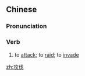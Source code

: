 ==Chinese==
{{zh-forms}}

===Pronunciation===
{{zh-pron
|m=gōng伐
|c=gung1 fat6
|cat=v
}}

===Verb===
{{zh-verb}}

# to [[attack]]; to [[raid]]; to [[invade]]

[[zh:攻伐]]